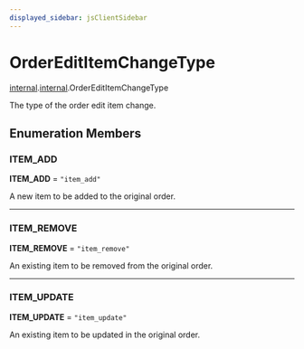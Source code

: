 ```yaml
---
displayed_sidebar: jsClientSidebar
---
```



# OrderEditItemChangeType

[internal](../../modules/internal.mdx).[internal](../modules/internal.internal.mdx).OrderEditItemChangeType

The type of the order edit item change.

## Enumeration Members

### ITEM\_ADD

 **ITEM\_ADD** = ``"item_add"``

A new item to be added to the original order.

___

### ITEM\_REMOVE

 **ITEM\_REMOVE** = ``"item_remove"``

An existing item to be removed from the original order.

___

### ITEM\_UPDATE

 **ITEM\_UPDATE** = ``"item_update"``

An existing item to be updated in the original order.
